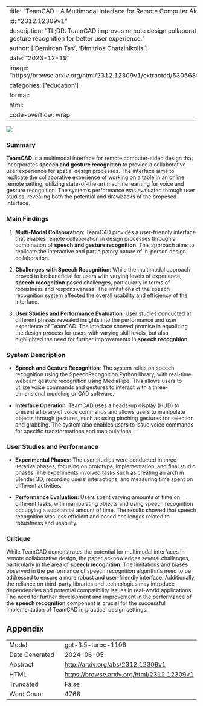 
---
title: "TeamCAD -- A Multimodal Interface for Remote Computer Aided Design"
id: "2312.12309v1"
description: "TL;DR: TeamCAD improves remote design collaboration with voice and gesture recognition for better user experience."
author: ['Demircan Tas', 'Dimitrios Chatzinikolis']
date: "2023-12-19"
image: "https://browse.arxiv.org/html/2312.12309v1/extracted/5305689/figures/f11p.png"
categories: ['education']
format:
  html:
    code-overflow: wrap
---

![](https://browse.arxiv.org/html/2312.12309v1/extracted/5305689/figures/f11p.png)

### Summary

**TeamCAD** is a multimodal interface for remote computer-aided design that incorporates **speech and gesture recognition** to provide a collaborative user experience for spatial design processes. The interface aims to replicate the collaborative experience of working on a table in an online remote setting, utilizing state-of-the-art machine learning for voice and gesture recognition. The system's performance was evaluated through user studies, revealing both the potential and drawbacks of the proposed interface.

### Main Findings

1. **Multi-Modal Collaboration**: TeamCAD provides a user-friendly interface that enables remote collaboration in design processes through a combination of **speech and gesture recognition**. This approach aims to replicate the interactive and participatory nature of in-person design collaboration.

2. **Challenges with Speech Recognition**: While the multimodal approach proved to be beneficial for users with varying levels of experience, **speech recognition** posed challenges, particularly in terms of robustness and responsiveness. The limitations of the speech recognition system affected the overall usability and efficiency of the interface.

3. **User Studies and Performance Evaluation**: User studies conducted at different phases revealed insights into the performance and user experience of TeamCAD. The interface showed promise in equalizing the design process for users with varying skill levels, but also highlighted the need for further improvements in **speech recognition**.

### System Description

- **Speech and Gesture Recognition**: The system relies on speech recognition using the SpeechRecognition Python library, with real-time webcam gesture recognition using MediaPipe. This allows users to utilize voice commands and gestures to interact with a three-dimensional modeling or CAD software.

- **Interface Operation**: TeamCAD uses a heads-up display (HUD) to present a library of voice commands and allows users to manipulate objects through gestures, such as using pinching gestures for selection and grabbing. The system also enables users to issue voice commands for specific transformations and manipulations.

### User Studies and Performance

- **Experimental Phases**: The user studies were conducted in three iterative phases, focusing on prototype, implementation, and final studio phases. The experiments involved tasks such as creating an arch in Blender 3D, recording users' interactions, and measuring time spent on different activities.

- **Performance Evaluation**: Users spent varying amounts of time on different tasks, with manipulating objects and using speech recognition occupying a substantial amount of time. The results showed that speech recognition was less efficient and posed challenges related to robustness and usability.

### Critique

While TeamCAD demonstrates the potential for multimodal interfaces in remote collaborative design, the paper acknowledges several challenges, particularly in the area of **speech recognition**. The limitations and biases observed in the performance of speech recognition algorithms need to be addressed to ensure a more robust and user-friendly interface. Additionally, the reliance on third-party libraries and technologies may introduce dependencies and potential compatibility issues in real-world applications. The need for further development and improvement in the performance of the **speech recognition** component is crucial for the successful implementation of TeamCAD in practical design settings.

## Appendix

|          |          |
|----------|----------|
| Model     | gpt-3.5-turbo-1106       |
| Date Generated     | 2024-06-05       |
| Abstract | [http://arxiv.org/abs/2312.12309v1](http://arxiv.org/abs/2312.12309v1)        |
| HTML     | [https://browse.arxiv.org/html/2312.12309v1](https://browse.arxiv.org/html/2312.12309v1)       |
| Truncated       | False       |
| Word Count       | 4768       |